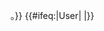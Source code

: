 {{Userbox
| border-c = #41abd3
| id-c = #41abd3
| id-s = 13
| id-fc = #ffffff
| info-c = #ffffff
| info-s = 10
| info-fc = #000000
| id = 腾讯<br /><span style="color:#fff599;">微博</span>
| info = 这个用户使用'''[[腾讯微博]]'''{{#if:{{{1|}}}|，欢迎收听：{{lang|en|@}}'''[http://t.qq.com/{{{1}}} {{{1}}}]'''}}。}}<includeonly>
{{#ifeq:{{NAMESPACE}}|User|[[Category:腾讯微博使用者|{{PAGENAME}}]]
|}}</includeonly>